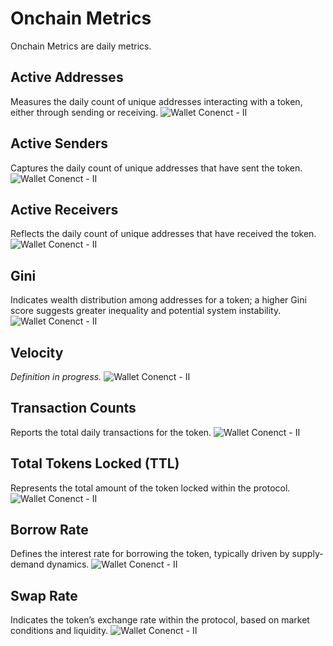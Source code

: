 # Onchain Metrics

Onchain Metrics are daily metrics.

## Active Addresses

Measures the daily count of unique addresses interacting with a token, either through sending or receiving.
![Wallet Conenct - II](./../../../../../assets/images/active-addresses.png)

## Active Senders

Captures the daily count of unique addresses that have sent the token.
![Wallet Conenct - II](./../../../../../assets/images/active-senders.png)

## Active Receivers

Reflects the daily count of unique addresses that have received the token.
![Wallet Conenct - II](./../../../../../assets/images/active-receivers.png)

## Gini

Indicates wealth distribution among addresses for a token; a higher Gini score suggests greater inequality and potential system instability.
![Wallet Conenct - II](./../../../../../assets/images/gini.png)

## Velocity

_Definition in progress._
![Wallet Conenct - II](./../../../../../assets/images/velocity.png)

## Transaction Counts

Reports the total daily transactions for the token.
![Wallet Conenct - II](./../../../../../assets/images/txn-count.png)

## Total Tokens Locked (TTL)

Represents the total amount of the token locked within the protocol.
![Wallet Conenct - II](./../../../../../assets/images/ttl.png)

## Borrow Rate

Defines the interest rate for borrowing the token, typically driven by supply-demand dynamics.
![Wallet Conenct - II](./../../../../../assets/images/borrow-rate.png)

## Swap Rate

Indicates the token’s exchange rate within the protocol, based on market conditions and liquidity.
![Wallet Conenct - II](./../../../../../assets/images/swap-ratte.png)
